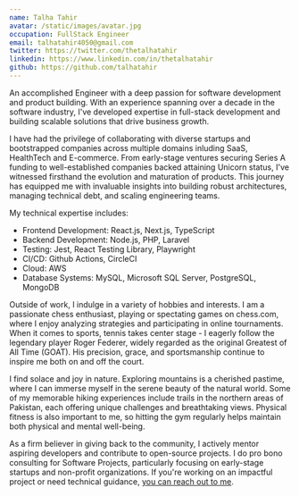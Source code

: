 ```yaml
---
name: Talha Tahir
avatar: /static/images/avatar.jpg
occupation: FullStack Engineer
email: talhatahir4050@gmail.com
twitter: https://twitter.com/thetalhatahir
linkedin: https://www.linkedin.com/in/thetalhatahir
github: https://github.com/talhatahir
---
```


An accomplished Engineer with a deep passion for software development and product building. With an experience spanning over a decade in the software industry, I've developed expertise in full-stack development and building scalable solutions that drive business growth.

I have had the privilege of collaborating with diverse startups and bootstrapped companies across multiple domains inluding SaaS, HealthTech and E-commerce. From early-stage ventures securing Series A funding to well-established companies backed attaining Unicorn status, I've witnessed firsthand the evolution and maturation of products. This journey has equipped me with invaluable insights into building robust architectures, managing technical debt, and scaling engineering teams.

My technical expertise includes:
- Frontend Development: React.js, Next.js, TypeScript
- Backend Development: Node.js, PHP, Laravel
- Testing: Jest, React Testing Library, Playwright
- CI/CD: Github Actions, CircleCI
- Cloud: AWS
- Database Systems: MySQL, Microsoft SQL Server, PostgreSQL, MongoDB

Outside of work, I indulge in a variety of hobbies and interests. I am a passionate chess enthusiast, playing or spectating games on chess.com, where I enjoy analyzing strategies and participating in online tournaments. When it comes to sports, tennis takes center stage - I eagerly follow the legendary player Roger Federer, widely regarded as the original Greatest of All Time (GOAT). His precision, grace, and sportsmanship continue to inspire me both on and off the court.

I find solace and joy in nature. Exploring mountains is a cherished pastime, where I can immerse myself in the serene beauty of the natural world. Some of my memorable hiking experiences include trails in the northern areas of Pakistan, each offering unique challenges and breathtaking views. Physical fitness is also important to me, so hitting the gym regularly helps maintain both physical and mental well-being.

As a firm believer in giving back to the community, I actively mentor aspiring developers and contribute to open-source projects. I do pro bono consulting for Software Projects, particularly focusing on early-stage startups and non-profit organizations. If you're working on an impactful project or need technical guidance, [you can reach out to me](https://forms.gle/uoanBhUu2ubAkJyv5).
